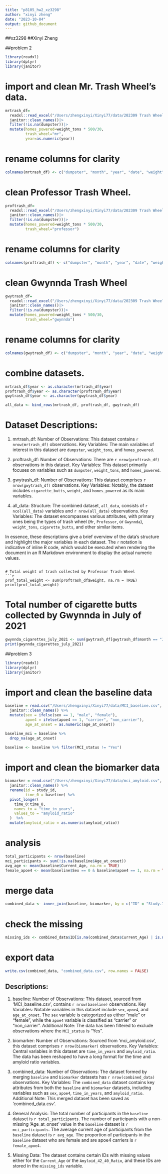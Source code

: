```yaml
---
title: "p8105_hw2_xz3298"
author: "xinyi zheng"
date: "2023-10-04"
output: github_document
---
```


##xz3298
##Xinyi Zheng

##problem 2
```r
library(readxl)
library(dplyr)
library(janitor)
```

# import and clean Mr. Trash Wheel's data.
```r
mrtrash_df=
  readxl::read_excel("/Users/zhengxinyi/Xinyi77/data/202309 Trash Wheel Collection Data.xlsx", sheet= "Mr. Trash Wheel", range = "A2:N550", skip = 2)|>
  janitor::clean_names()|>
  filter(!is.na(dumpster))|>
  mutate(homes_powered=weight_tons * 500/30,
         trash_wheel="mr",
         year=as.numeric(year))
```

# rename columns for clarity
```r
colnames(mrtrash_df) <- c("dumpster", "month", "year", "date", "weight", "volume", "plastic bottles", "polystyrene", "cigarette", "glass bottles", "grocery bags", "chip bags", "sports balls", "home powered")
```

# clean Professor Trash Wheel.
```r
proftrash_df=
  readxl::read_excel("/Users/zhengxinyi/Xinyi77/data/202309 Trash Wheel Collection Data.xlsx", sheet= "Professor Trash Wheel", range = "A2:M97", skip = 2)|>
  janitor::clean_names()|>
  filter(!is.na(dumpster))|>
  mutate(homes_powered=weight_tons * 500/30,
         trash_wheel="professor")
```

# rename columns for clarity
```r
colnames(proftrash_df) <- c("dumpster", "month", "year", "date", "weight", "volume", "plastic bottles", "polystyrene", "cigarette", "glass bottles", "grocery bags", "chip bags", "sports balls", "home powered")
```

# clean Gwynnda Trash Wheel
```r
gwytrash_df=
  readxl::read_excel("/Users/zhengxinyi/Xinyi77/data/202309 Trash Wheel Collection Data.xlsx", sheet= "Gwynnda Trash Wheel", range = "A2:K110", skip = 2)|>
  janitor::clean_names()|>
  filter(!is.na(dumpster))|>
  mutate(homes_powered=weight_tons * 500/30,
         trash_wheel="gwynnda")
```

# rename columns for clarity
```r
colnames(gwytrash_df) <- c("dumpster", "month", "year", "date", "weight", "volume", "plastic bottles", "polystyrene", "cigarette", "glass bottles", "grocery bags", "chip bags", "sports balls", "home powered")
```

# combine datasets.
```r
mrtrash_df$year <- as.character(mrtrash_df$year)
proftrash_df$year <- as.character(proftrash_df$year)
gwytrash_df$year <- as.character(gwytrash_df$year)

all_data <- bind_rows(mrtrash_df, proftrash_df, gwytrash_df)
```

# Dataset Descriptions:

1. mrtrash_df:
    Number of Observations: This dataset contains `r nrow(mrtrash_df)` observations.
    Key Variables: The main variables of interest in this dataset are `dumpster`, `weight_tons`, and `homes_powered`.

2. proftrash_df:
    Number of Observations: There are `r nrow(proftrash_df)` observations in this dataset.
    Key Variables: This dataset primarily focuses on variables such as `dumpster`, `weight_tons`, and `homes_powered`.

3. gwytrash_df:
    Number of Observations: This dataset comprises `r nrow(gwytrash_df)` observations.
    Key Variables: Notably, the dataset includes `cigarette_butts`, `weight`, and `homes_powered` as its main variables.

4. all_data:
    Structure: The combined dataset, `all_data`, consists of `r ncol(all_data)` variables and `r nrow(all_data)` observations.
    Key Variables: The dataset encompasses various attributes, with primary ones being the types of trash wheel (`Mr`, `Professor`, or `Gwynnda`), `weight_tons`, `cigarette_butts`, and other similar items.

In essence, these descriptions give a brief overview of the data's structure and highlight the major variables in each dataset. The `r` notation is indicative of inline R code, which would be executed when rendering the document in an R Markdown environment to display the actual numeric values.
```

# Total weight of trash collected by Professor Trash Wheel
```r
prof_total_weight <- sum(proftrash_df$weight, na.rm = TRUE)
print(prof_total_weight)
```
# Total number of cigarette butts collected by Gwynnda in July of 2021
```r
gwynnda_cigarettes_july_2021 <- sum(gwytrash_df[gwytrash_df$month == "July" & gwytrash_df$year == "2021",]$cigarette, na.rm = TRUE)
print(gwynnda_cigarettes_july_2021)
```


##problem 3
```r
library(readxl)
library(dplyr)
library(janitor)
```
# import and clean the baseline data
```r
baseline = read.csv("/Users/zhengxinyi/Xinyi77/data/MCI_baseline.csv", skip = 1) %>%
  janitor::clean_names() %>%
  mutate(sex = ifelse(sex == 1, "male", "female"),
         apoe4 = ifelse(apoe4 == 1, "carrier", "non_carrier"),
         age_at_onset = as.numeric(age_at_onset))

baseline_mci = baseline %>%
  drop_na(age_at_onset)

baseline <- baseline %>% filter(MCI_status != "Yes")
```
# import and clean the biomarker data
```r
biomarker = read.csv("/Users/zhengxinyi/Xinyi77/data/mci_amyloid.csv", skip = 1) %>%
  janitor::clean_names() %>%
  rename(id = study_id,
         time_0 = baseline) %>%
  pivot_longer(
    time_0:time_8, 
    names_to = "time_in_years",
    values_to = "amyloid_ratio"
  )  %>%
  mutate(amyloid_ratio = as.numeric(amyloid_ratio))
```
# analysis
```r
total_participants <- nrow(baseline)
mci_participants <- sum(!is.na(baseline$Age_at_onset))
avg_age <- mean(baseline$Current_Age, na.rm = TRUE)
female_apoe4 <- mean(baseline$Sex == 0 & baseline$apoe4 == 1, na.rm = TRUE)
```
# merge data
```r
combined_data <- inner_join(baseline, biomarker, by = c("ID" = "Study.ID"))
```
# check the missing
```r
missing_ids <- combined_data$ID[is.na(combined_data$Current_Age) | is.na(combined_data$Amyloid_42_40_Ratio)]
```
# export data
```r
write.csv(combined_data, "combined_data.csv", row.names = FALSE)
```

## Descriptions:

1. baseline:
    Number of Observations: This dataset, sourced from 'MCI_baseline.csv', contains `r nrow(baseline)` observations.
    Key Variables: Notable variables in this dataset include `sex`, `apoe4`, and `age_at_onset`. The `sex` variable is categorized as either "male" or "female", while the `apoe4` variable is classified as "carrier" or "non_carrier".
    Additional Note: The data has been filtered to exclude observations where the `MCI_status` is "Yes".

2. biomarker:
    Number of Observations: Sourced from 'mci_amyloid.csv', this dataset comprises `r nrow(biomarker)` observations.
    Key Variables: Central variables in this dataset are `time_in_years` and `amyloid_ratio`. The data has been reshaped to have a long format for the time and amyloid ratio variables.

3. combined_data:
    Number of Observations: The dataset formed by merging `baseline` and `biomarker` datasets has `r nrow(combined_data)` observations.
    Key Variables: The `combined_data` dataset contains key attributes from both the `baseline` and `biomarker` datasets, including variables such as `sex`, `apoe4`, `time_in_years`, and `amyloid_ratio`.
    Additional Note: This merged dataset has been saved as 'combined_data.csv'.

4. General Analysis:
    The total number of participants in the `baseline` dataset is `r total_participants`.
    The number of participants with a non-missing 'Age_at_onset' value in the `baseline` dataset is `r mci_participants`.
    The average current age of participants from the `baseline` dataset is `r avg_age`.
    The proportion of participants in the `baseline` dataset who are female and are apoe4 carriers is `r female_apoe4`.

5. Missing Data:
    The dataset contains certain IDs with missing values either for the `Current_Age` or the `Amyloid_42_40_Ratio`, and these IDs are stored in the `missing_ids` variable.
